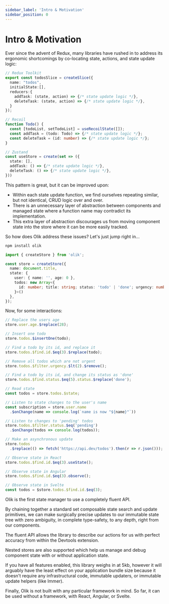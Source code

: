 ```yaml
---
sidebar_label: 'Intro & Motivation'
sidebar_position: 0
---
```


# Intro & Motivation

Ever since the advent of Redux, many libraries have rushed in to address its ergonomic shortcomings by co-locating state, actions, and state update logic:

```ts
// Redux Toolkit
export const todosSlice = createSlice({
  name: "todos",
  initialState:[],
  reducers:{
    addTask: (state, action) => {/* state update logic */},
    deleteTask: (state, action) => {/* state update logic */},
  }
});

// Recoil
function Todo() {
  const [todoList, setTodoList] = useRecoilState([]);
  const addTask = (todo: Todo) => {/* state update logic */};
  const deleteTask = (id: number) => {/* state update logic */};
}

// Zustand
const useStore = create(set => ({
  state: [],
  addTask: () => {/* state update logic */},
  deleteTask: () => {/* state update logic */},
}))
```

This pattern is great, but it can be improved upon:  
* Within each state update function, we find ourselves repeating similar, but not identical, CRUD logic over and over.
* There is an unnecessary layer of abstraction between components and managed state where a function name may contradict its implementation.
* This extra layer of abstraction discourages us from moving component state into the store where it can be more easily tracked.

So how does Olik address these issues? Let's just jump right in…

```bash
npm install olik
```
```ts
import { createStore } from 'olik';

const store = createStore({
  name: document.title,
  state: {
    user: { name: '', age: 0 },
    todos: new Array<{
      id: number; title: string; status: 'todo' | 'done'; urgency: number;
    }>()
  },
});
```

Now, for some interactions:

```ts
// Replace the users age
store.user.age.$replace(28);

// Insert one todo
store.todos.$insertOne(todo);

// Find a todo by its id, and replace it
store.todos.$find.id.$eq(3).$replace(todo);

// Remove all todos which are not urgent
store.todos.$filter.urgency.$lt(2).$remove();

// Find a todo by its id, and change its status as 'done'
store.todos.$find.status.$eq(5).status.$replace('done');

// Read state
const todos = store.todos.$state;

// Listen to state changes to the user's name
const subscription = store.user.name
  .$onChange(name => console.log(`name is now "${name}"`))

// Listen to changes to 'pending' todos
store.todos.$filter.status.$eq('pending')
  .$onChange(todos => console.log(todos));

// Make an asynchronous update
store.todos
  .$replace(() => fetch('https://api.dev/todos').then(r => r.json()));

// Observe state in React
store.todos.$find.id.$eq(3).useState();

// Observe state in Angular
store.todos.$find.id.$eq(3).observe();

// Observe state in Svelte
const todos = $store.todos.$find.id.$eq(3);
```

Olik is the first state manager to use a completely fluent API. 

By chaining together a standard set composable state search and update primitives, we can make surgically precise updates to our immutable state tree with zero ambiguity, in complete type-safety, to any depth, right from our components.  

The fluent API allows the library to describe our actions for us with perfect accuracy from within the Devtools extension.  

Nested stores are also supported which help us manage and debug component state with or without application state.  

If you have all features enabled, this library weighs in at 5kb, however it will arguably have the least effect on your application bundle size because it doesn't require any infrastructural code, immutable updaters, or immutable update helpers (like Immer).  

Finally, Olik is not built with any particular framework in mind. So far, it can be used without a framework, with React, Angular, or Svelte.  

